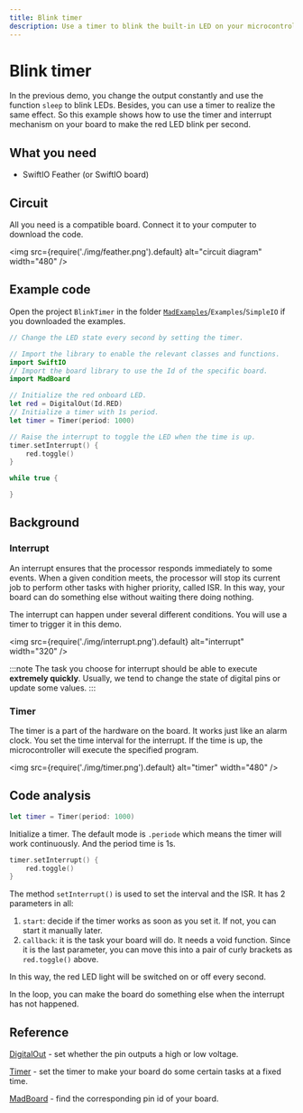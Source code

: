 ```yaml
---
title: Blink timer
description: Use a timer to blink the built-in LED on your microcontroller board using several lines of Swift code.
---
```


# Blink timer

In the previous demo, you change the output constantly and use the function `sleep` to blink LEDs. Besides, you can use a timer to realize the same effect. So this example shows how to use the timer and interrupt mechanism on your board to make the red LED blink per second.

## What you need

- SwiftIO Feather (or SwiftIO board) 


## Circuit

All you need is a compatible board. Connect it to your computer to download the code.


<img
  src={require('./img/feather.png').default}
  alt="circuit diagram" width="480"
/>


## Example code

Open the project `BlinkTimer` in the folder [`MadExamples`](https://github.com/madmachineio/MadExamples)/`Examples`/`SimpleIO` if you downloaded the examples.

```swift
// Change the LED state every second by setting the timer.

// Import the library to enable the relevant classes and functions.
import SwiftIO
// Import the board library to use the Id of the specific board.
import MadBoard

// Initialize the red onboard LED.
let red = DigitalOut(Id.RED)
// Initialize a timer with 1s period.
let timer = Timer(period: 1000)

// Raise the interrupt to toggle the LED when the time is up.
timer.setInterrupt() {
    red.toggle()
}

while true {

}
```

## Background

### Interrupt

An interrupt ensures that the processor responds immediately to some events. When a given condition meets, the processor will stop its current job to perform other tasks with higher priority, called ISR. In this way, your board can do something else without waiting there doing nothing.

The interrupt can happen under several different conditions. You will use a timer to trigger it in this demo.


<img
  src={require('./img/interrupt.png').default}
  alt="interrupt" width="320"
/>

:::note
The task you choose for interrupt should be able to execute **extremely quickly**. Usually, we tend to change the state of digital pins or update some values. 
:::

###  Timer

The timer is a part of the hardware on the board. It works just like an alarm clock. You set the time interval for the interrupt. If the time is up, the microcontroller will execute the specified program. 


<img
  src={require('./img/timer.png').default}
  alt="timer" width="480"
/>

## Code analysis

```swift
let timer = Timer(period: 1000)
```
Initialize a timer. The default mode is `.periode` which means the timer will work continuously. And the period time is 1s.

```swift
timer.setInterrupt() {
    red.toggle()
}
```

The method `setInterrupt()` is used to set the interval and the ISR. It has 2 parameters in all:
1. `start`: decide if the timer works as soon as you set it. If not, you can start it manually later.
2. `callback`: it is the task your board will do. It needs a void function. Since it is the last parameter, you can move this into a pair of curly brackets as `red.toggle()` above.

In this way, the red LED light will be switched on or off every second.

In the loop, you can make the board do something else when the interrupt has not happened.

## Reference

[DigitalOut](https://madmachineio.github.io/SwiftIO/documentation/swiftio/digitalout) - set whether the pin outputs a high or low voltage.

[Timer](https://madmachineio.github.io/SwiftIO/documentation/swiftio/timer) - set the timer to make your board do some certain tasks at a fixed time.

[MadBoard](https://github.com/madmachineio/MadBoards) - find the corresponding pin id of your board.
